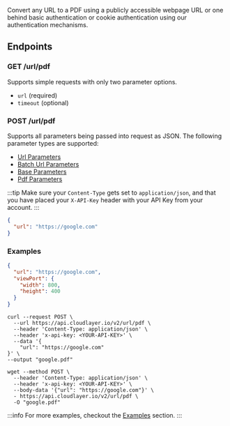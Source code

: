 
Convert any URL to a PDF using a publicly accessible webpage URL or one behind basic authentication or cookie authentication using our authentication mechanisms.

## Endpoints

### GET /url/pdf

Supports simple requests with only two parameter options.

- `url` (required)
- `timeout` (optional)

<BaseUrlCodeBlock
  path="/url/pdf?url={url}&timeout={timeout}"
  title="GET /url/pdf"
/>

### POST /url/pdf

Supports all parameters being passed into request as JSON. The following parameter types are supported:

- [Url Parameters](#url-parameters)
- [Batch Url Parameters](#batch-url-parameters)
- [Base Parameters](#base-parameters)
- [Pdf Parameters](#pdf-parameters)

:::tip
Make sure your `Content-Type` gets set to `application/json`, and that you have placed your `X-API-Key` header with your API Key from your account.
:::

<BaseUrlCodeBlock url="/url/pdf" title="POST /url/pdf" />

```json title="JSON Payload"
{
  "url": "https://google.com"
}
```

### Examples

```json title="Viewport Example"
{
  "url": "https://google.com",
  "viewPort": {
    "width": 800,
    "height": 400
  }
}
```

```shell title="cURL Example"
curl --request POST \
  --url https://api.cloudlayer.io/v2/url/pdf \
  --header 'Content-Type: application/json' \
  --header 'x-api-key: <YOUR-API-KEY>' \
  --data '{
	"url": "https://google.com"
}' \
--output "google.pdf"
```

```shell title="Wget Example"
wget --method POST \
  --header 'Content-Type: application/json' \
  --header 'x-api-key: <YOUR-API-KEY>' \
  --body-data '{"url": "https://google.com"}' \
  - https://api.cloudlayer.io/v2/url/pdf \
  -O "google.pdf"
```

:::info
For more examples, checkout the [Examples](examples/) section.
:::

